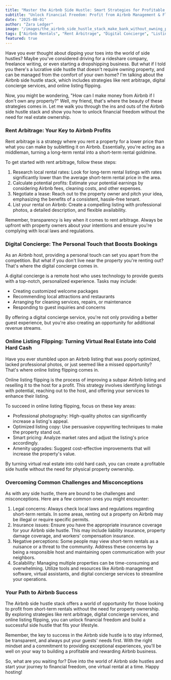 ```yaml
---
title: "Master the Airbnb Side Hustle: Smart Strategies for Profitable Rentals, No Property Ownership Required"
subtitle: "Unlock Financial Freedom: Profit from Airbnb Management & Flipping Virtual Listings—No Real Estate Ownership Needed"
date: "2025-08-01"
author: "Zara Ledger"
image: "/images/the_airbnb_side_hustle_stack_make_bank_without_owning_property__rent_arbitrage_digital_concierge_and_online_listing_flippingall.jpg"
tags: ["Airbnb Rentals", "Rent Arbitrage", "Digital Concierge", "Listing Flipping"]
featured: true
---
```


Have you ever thought about dipping your toes into the world of side hustles? Maybe you've considered driving for a rideshare company, freelance writing, or even starting a dropshipping business. But what if I told you there's a lucrative side hustle that doesn't require owning property, and can be managed from the comfort of your own home? I'm talking about the Airbnb side hustle stack, which includes strategies like rent arbitrage, digital concierge services, and online listing flipping.

Now, you might be wondering, "How can I make money from Airbnb if I don't own any property?" Well, my friend, that's where the beauty of these strategies comes in. Let me walk you through the ins and outs of the Airbnb side hustle stack and show you how to unlock financial freedom without the need for real estate ownership.

### Rent Arbitrage: Your Key to Airbnb Profits

Rent arbitrage is a strategy where you rent a property for a lower price than what you can make by subletting it on Airbnb. Essentially, you're acting as a middleman, turning a long-term rental into a short-term rental goldmine.

To get started with rent arbitrage, follow these steps:

1. Research local rental rates: Look for long-term rental listings with rates significantly lower than the average short-term rental price in the area.
2. Calculate potential profits: Estimate your potential earnings by considering Airbnb fees, cleaning costs, and other expenses.
3. Negotiate a lease: Reach out to the property owner and pitch your idea, emphasizing the benefits of a consistent, hassle-free tenant.
4. List your rental on Airbnb: Create a compelling listing with professional photos, a detailed description, and flexible availability.

Remember, transparency is key when it comes to rent arbitrage. Always be upfront with property owners about your intentions and ensure you're complying with local laws and regulations.

### Digital Concierge: The Personal Touch that Boosts Bookings

As an Airbnb host, providing a personal touch can set you apart from the competition. But what if you don't live near the property you're renting out? That's where the digital concierge comes in.

A digital concierge is a remote host who uses technology to provide guests with a top-notch, personalized experience. Tasks may include:

* Creating customized welcome packages
* Recommending local attractions and restaurants
* Arranging for cleaning services, repairs, or maintenance
* Responding to guest inquiries and concerns

By offering a digital concierge service, you're not only providing a better guest experience, but you're also creating an opportunity for additional revenue streams.

### Online Listing Flipping: Turning Virtual Real Estate into Cold Hard Cash

Have you ever stumbled upon an Airbnb listing that was poorly optimized, lacked professional photos, or just seemed like a missed opportunity? That's where online listing flipping comes in.

Online listing flipping is the process of improving a subpar Airbnb listing and reselling it to the host for a profit. This strategy involves identifying listings with potential, reaching out to the host, and offering your services to enhance their listing.

To succeed in online listing flipping, focus on these key areas:

* Professional photography: High-quality photos can significantly increase a listing's appeal.
* Optimized listing copy: Use persuasive copywriting techniques to make the property stand out.
* Smart pricing: Analyze market rates and adjust the listing's price accordingly.
* Amenity upgrades: Suggest cost-effective improvements that will increase the property's value.

By turning virtual real estate into cold hard cash, you can create a profitable side hustle without the need for physical property ownership.

### Overcoming Common Challenges and Misconceptions

As with any side hustle, there are bound to be challenges and misconceptions. Here are a few common ones you might encounter:

1. Legal concerns: Always check local laws and regulations regarding short-term rentals. In some areas, renting out a property on Airbnb may be illegal or require specific permits.
2. Insurance issues: Ensure you have the appropriate insurance coverage for your Airbnb side hustle. This may include liability insurance, property damage coverage, and workers' compensation insurance.
3. Negative perceptions: Some people may view short-term rentals as a nuisance or a threat to the community. Address these concerns by being a responsible host and maintaining open communication with your neighbors.
4. Scalability: Managing multiple properties can be time-consuming and overwhelming. Utilize tools and resources like Airbnb management software, virtual assistants, and digital concierge services to streamline your operations.

### Your Path to Airbnb Success

The Airbnb side hustle stack offers a world of opportunity for those looking to profit from short-term rentals without the need for property ownership. By exploring strategies like rent arbitrage, digital concierge services, and online listing flipping, you can unlock financial freedom and build a successful side hustle that fits your lifestyle.

Remember, the key to success in the Airbnb side hustle is to stay informed, be transparent, and always put your guests' needs first. With the right mindset and a commitment to providing exceptional experiences, you'll be well on your way to building a profitable and rewarding Airbnb business.

So, what are you waiting for? Dive into the world of Airbnb side hustles and start your journey to financial freedom, one virtual rental at a time. Happy hosting!